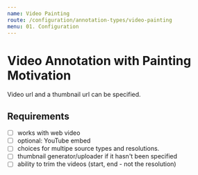 ```yaml
---
name: Video Painting
route: /configuration/annotation-types/video-painting
menu: 01. Configuration
---
```


# Video Annotation with Painting Motivation

Video url and a thumbnail url can be specified. 

## Requirements

- [ ] works with web video
- [ ] optional: YouTube embed
- [ ] choices for multipe source types and resolutions.
- [ ] thumbnail generator/uploader if it hasn't been specified
- [ ] ability to trim the videos (start, end - not the resolution)
